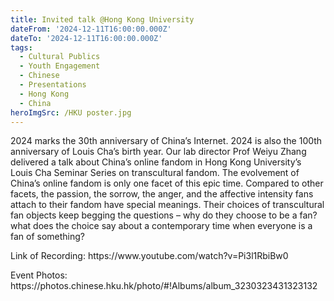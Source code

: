 ```yaml
---
title: Invited talk @Hong Kong University
dateFrom: '2024-12-11T16:00:00.000Z'
dateTo: '2024-12-11T16:00:00.000Z'
tags:
  - Cultural Publics
  - Youth Engagement
  - Chinese
  - Presentations
  - Hong Kong
  - China
heroImgSrc: /HKU poster.jpg
---
```


2024 marks the 30th anniversary of China’s Internet. 2024 is also the 100th anniversary of Louis Cha’s birth year. Our lab director Prof Weiyu Zhang delivered a talk about China’s online fandom in Hong Kong University’s Louis Cha Seminar Series on transcultural fandom. The evolvement of China’s online fandom is only one facet of this epic time. Compared to other facets, the passion, the sorrow, the anger, and the affective intensity fans attach to their fandom have special meanings. Their choices of transcultural fan objects keep begging the questions – why do they choose to be a fan? what does the choice say about a contemporary time when everyone is a fan of something?

Link of Recording: https\://www\.youtube.com/watch?v=Pi3l1RbiBw0

Event Photos: https\://photos.chinese.hku.hk/photo/#!Albums/album\_3230323431323132

 
